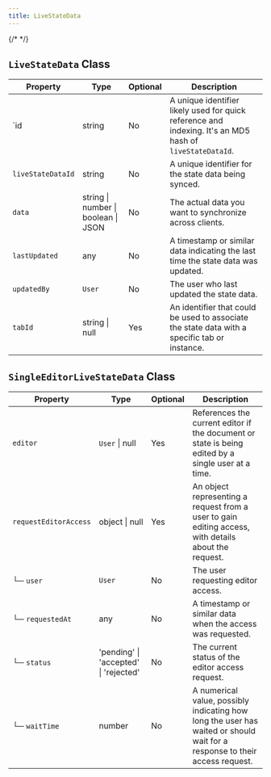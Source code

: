 ```yaml
---
title: LiveStateData
---
```

{/* <script>var SUPERFLOW_TOOLBAR_API_KEY="aU1MxKP0rca2UXwKi8bl"; var SUPERFLOW_TOOLBAR_PROJECT_ID="8447060215973283";</script> */}


## `LiveStateData` Class

| Property         | Type                           | Optional | Description                                                                                          |
|------------------|--------------------------------|----------|------------------------------------------------------------------------------------------------------|
| `id               | string                         | No       | A unique identifier likely used for quick reference and indexing. It's an MD5 hash of `liveStateDataId`. |
| `liveStateDataId`  | string                         | No       | A unique identifier for the state data being synced.                                                 |
| `data`             | string \| number \| boolean \| JSON | No       | The actual data you want to synchronize across clients.                                               |
| `lastUpdated`      | any                            | No       | A timestamp or similar data indicating the last time the state data was updated.                     |
| `updatedBy`        | `User`                           | No       | The user who last updated the state data.                                                           |
| `tabId`            | string \| null                 | Yes      | An identifier that could be used to associate the state data with a specific tab or instance.        |

## `SingleEditorLiveStateData` Class

| Property               | Type                     | Optional | Description                                                                                                                                                   |
|------------------------|--------------------------|----------|---------------------------------------------------------------------------------------------------------------------------------------------------------------|
| `editor`                 | `User` \| null             | Yes      | References the current editor if the document or state is being edited by a single user at a time.                                                             |
| `requestEditorAccess`    | object \| null           | Yes      | An object representing a request from a user to gain editing access, with details about the request.                                                           |
| └─ `user`                | `User`                     | No       | The user requesting editor access.                                                                                                                            |
| └─ `requestedAt`        | any                      | No       | A timestamp or similar data when the access was requested.                                                                                                    |
| └─ `status`              | 'pending' \| 'accepted' \| 'rejected' | No       | The current status of the editor access request.                                                                                                               |
| └─ `waitTime`            | number                   | No       | A numerical value, possibly indicating how long the user has waited or should wait for a response to their access request.                                     |


